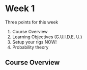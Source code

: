 # Week 1 {#week-1}

Three points for this week

1.  Course Overview
2.  Learning Objectives (G.U.I.D.E. U.)
3.  Setup your rigs NOW!
4.  Probability theory

## Course Overview

